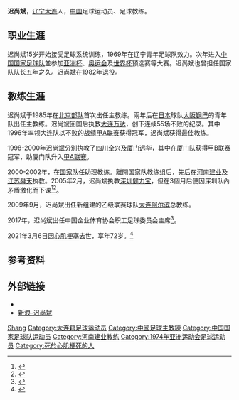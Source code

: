 {{Football manager infobox
| playername = 迟尚斌
| fullname = 迟尚斌
| englishfullname = Chi Shangbin
| nickname = 
| countryofbirth = 
| cityofbirth = [[File:Flag_of_the_Chinese_Communist_Party.svg|border]] [[东北大行政区|東北大區]][[旅大行署区|旅大行署区]][[大连市|大连市]]
| dateofbirth = {{birth date|1949|9|19}}
| dateofdeath= {{Death date and age|2021|3|6|1949|9|19}}
| cityofdeath = {{CHN}}[[辽宁省|辽宁省]][[大连市|大连市]]
| height = {{height|m=1.76}}
| position = 中场
| currentclub = [[大连阿尔滨|大连阿尔滨]]
| years = 1969-1982年
| clubs = 辽宁队
| caps(goals) =
| nationalyears = 1975-1982年
| nationalteam = {{fb|CHN}}
| nationalcaps(goals) = 57 (10)
| manageryears = 1987-1995年<br>1995-1997年<br>1998年<br>1998-1999年<br>1999-2000年<br>2000-2002年<br>2003年<br>2004年<br>2005年<br>2009-2012年
| managerclubs = [[大阪钢巴|大阪钢巴U23]]<br/>[[大连万达|大连万达]]<br>[[中国国家足球队|中国]]<br>[[四川全兴|四川全兴]]<br>[[厦门足球俱乐部|厦门远华]]<br>[[中国国家足球队|中国]]<br>[[河南建业|河南建业]]<br>[[江苏舜天足球俱乐部|江苏舜天]]<br>[[深圳健力宝|深圳健力宝]]<br>[[大连人职业足球俱乐部|大连人]]
|}}

'''迟尚斌'''{{BD|1949年|9月19日|2021年|3月6日|catIdx=Chi}}，[[辽宁|辽宁]][[大连|大连]]人，[[中华人民共和国|中国]]足球运动员、足球教练。

== 职业生涯 ==
迟尚斌15岁开始接受足球系统训练，1969年在辽宁青年足球队效力。次年进入[[中国国家足球队|中国国家足球队]]並参加[[亚洲杯|亚洲杯]]、[[奥运会|奥运会]]及[[世界杯|世界杯]]预选赛等大赛。迟尚斌也曾担任国家队队长五年之久。迟尚斌在1982年退役。

== 教练生涯 ==
迟尚斌于1985年在[[北京部队足球队|北京部队]]首次出任主教练。兩年后在[[日本|日本]]球队[[大阪钢巴|大阪钢巴]]的青年队出任主教练。迟尚斌回国后执教[[大连万达|大连万达]]，创下连续55场不败的纪录。其中1996年率领大连队以不败的战绩[[甲A联赛|甲A联赛]]获得冠军，迟尚斌获得最佳教练。

1998-2000年迟尚斌分別执教了[[四川全兴|四川全兴]]及[[厦门足球俱乐部|厦门远华]]，其中在厦门队获得[[甲B联赛|甲B联赛]]冠军，助厦门队升入[[甲A联赛|甲A联赛]]。

2000-2002年，在[[中国国家足球队|国家队]]任助理教练。離開国家队教练组后，先后在[[河南建业|河南建业]]及[[江苏舜天足球俱乐部|江苏舜天]]执教。2005年2月，迟尚斌执教[[深圳健力宝|深圳健力宝]]，但在3個月后便因深圳队內矛盾激化而下课<ref>{{cite news|url=http://sports.sina.com.cn/j/2005-05-17/15141564672.shtml|title=深圳健力宝俱乐部正式决定解除迟尚斌主教练职务|work=新浪体育|date=2005-05-17|accessdate=2020-02-16|archive-date=2020-02-15|archive-url=https://web.archive.org/web/20200215171444/http://sports.sina.com.cn/j/2005-05-17/15141564672.shtml|dead-url=no}}</ref><ref>{{cite web|url=http://www.cnhubei.com/200503/ca760644.htm|title=严管竟成导火索矛盾终于大爆发 迟尚斌下课大事记|work=[[楚天金报|楚天金报]]|date=2005-05-18|accessdate=2020-02-16|archive-url=https://web.archive.org/web/20200215174916/http://www.cnhubei.com/200503/ca760644.htm|archive-date=2020-02-15|dead-url=yes}}</ref>。

2009年9月，迟尚斌出任新组建的乙级联赛球队[[大连阿尔滨|大连阿尔滨]]总教练。

2017年，迟尚斌出任中国企业体育协会职工足球委员会主席<ref>{{cite news|url=https://www.chinanews.com/ty/2021/03-12/9430885.shtml|title=中国足球名宿迟尚斌过往四年的足球时光|publisher=[[中国新闻社|中国新闻社]]|date=2021-03-12|accessdate=2021-08-04|archive-date=2021-08-04|archive-url=https://web.archive.org/web/20210804063630/https://www.chinanews.com/ty/2021/03-12/9430885.shtml|dead-url=no}}</ref>。

2021年3月6日因[[心肌梗塞|心肌梗塞]]去世，享年72岁。<ref>{{cite web |author1=新浪体育 |title=大连足球名宿迟尚斌因病不幸去世 享年72岁 |url=https://sports.sina.com.cn/china/j/2021-03-06/doc-ikkntiak5517966.shtml |access-date=2021-03-06 |archive-date=2021-05-12 |archive-url=https://web.archive.org/web/20210512055829/https://sports.sina.com.cn/china/j/2021-03-06/doc-ikkntiak5517966.shtml |dead-url=no }}</ref>

== 参考资料 ==
{{reflist}}

== 外部链接==
* {{FIFA player|47631}}
* [http://sports.sina.com.cn/star/chishangbin/index.shtml 新浪-迟尚斌] {{Wayback|url=http://sports.sina.com.cn/star/chishangbin/index.shtml |date=20060507060849 }}

{{历届中国足球顶级联赛最佳教练}}
{{1976年亚洲杯足球赛中国参赛名单}}
{{1980年亚洲杯足球赛中国参赛名单}}

{{Authority control}}
{{DEFAULTSORT:CHI Shangbin}}
[[Category:遲姓|Shang]]
[[Category:大连籍足球运动员|Category:大连籍足球运动员]]
[[Category:中國足球主教練|Category:中國足球主教練]]
[[Category:中国国家足球队运动员|Category:中国国家足球队运动员]]
[[Category:河南建业教练|Category:河南建业教练]]
[[Category:1974年亚洲运动会足球运动员|Category:1974年亚洲运动会足球运动员]]
[[Category:死於心肌梗死的人|Category:死於心肌梗死的人]]